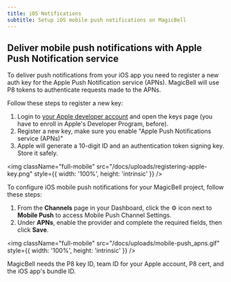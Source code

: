 ```yaml
---
title: iOS Notifications
subtitle: Setup iOS mobile push notifications on MagicBell
---
```


## Deliver mobile push notifications with Apple Push Notification service

To deliver push notifications from your iOS app you need to register a new auth key for the Apple Push Notification service (APNs). MagicBell will use P8 tokens to authenticate requests made to the APNs.

Follow these steps to register a new key:

1. Login to [your Apple developer account](https://developer.apple.com/account) and open the keys page (you have to enroll in Apple's Developer Program, before).
1. Register a new key, make sure you enable "Apple Push Notifications service (APNs)"
1. Apple will generate a 10-digit ID and an authentication token signing key. Store it safely.

<img
  className="full-mobile"
  src="/docs/uploads/registering-apple-key.png"
  style={{ width: '100%', height: 'intrinsic' }}
/>

To configure iOS mobile push notifications for your MagicBell project, follow these steps:

1. From the **Channels** page in your Dashboard, click the ⚙ icon next to **Mobile Push** to access Mobile Push Channel Settings.
1. Under **APNs**, enable the provider and complete the required fields, then click **Save**.

<img
  className="full-mobile"
  src="/docs/uploads/mobile-push_apns.gif"
  style={{ width: '100%', height: 'intrinsic' }}
/>

MagicBell needs the P8 key ID, team ID for your Apple account, P8 cert, and the iOS app's bundle ID.

